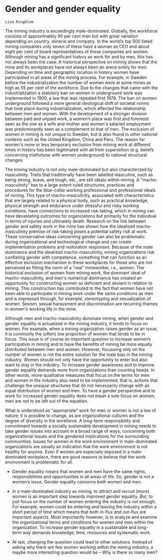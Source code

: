 # Gender and gender equality# 

```block
Lisa Ringblom
```

The mining industry is exceedingly male-dominated. Globally, the workforce consists of approximately 90 per cent men but with great variation depending on country, mineral and company. In the world's top 500 listed mining companies only seven of these have a woman as CEO and about eight per cent of board representatives of these companies are women. Although mining has a significant history as work for and by men, this has not always been the case. A historical perspective on mining shows that the mine and its workplaces have not always been an arena solely for men. Depending on time and geographic location in history women have participated in all areas of the mining process. For example, in Sweden before the industrialization the number of women were at some mines as high as 55 per cent of the workforce. Due to the changes that came with the industrialization a statutory ban on women in underground work was implemented in 1900, a law that was repealed first 1978. The ban on women underground followed a more general ideological shift of societal norms that took place during industrialization, which affected the relationship between men and women. With the development of a stronger division between paid and unpaid work, a women's place was first and foremost seen as the one as a wife and mother and women\'s salaried employment was predominantly seen as a complement to that of men. The exclusion of women in mining is not unique to Sweden, but is also found in other national contexts such as the United Kingdom, China and Peru. The reason for women\'s more or less temporary exclusion from mining work at different times in history has been legitimated with all from superstition (e.g. beliefs concerning misfortune with women underground) to national structural changes.

The mining industry is not only male-dominated but also characterized by masculinity. Traits that traditionally have been labelled masculine, such as being strong, brave, and tough, etc., are still ideals within mining. A "macho-masculinity" has to a large extent ruled structures, practices and procedures for the blue-collar working professional and professional ideals of mining. This type of macho-masculinity, associated with characteristics that are largely related to a physical body, such as practical knowledge, physical strength and endurance under stressful and risky working conditions, have connections to increased risk-taking, which in mining can have devastating outcomes for organizations but primarily for the individual in terms of injuries and ultimately death. Research on the link between gender and safety work in the mine has shown how the idealized macho-masculinity premise of risk-taking poses a potential safety risk at work. These conservative ideas concerning gender can also be problematic during organizational and technological change and can create implementation problems and restoration responses. Because of the male dominance and the idealized macho-masculinity, mining organizations risk conflating gender with competence, something that can function as an effective exclusion mechanism in these workplaces for those who are not perceived as fitting the norm of a "real" mineworker, i.e., women. The historical exclusion of women from mining work, the dominant ideal of macho-masculinity, and men\'s numerical dominance has created an opportunity for constructing women as deficient and deviant in relation to mining. This construction has contributed to the fact that women have not been able to participate in mining work under the same conditions as men and is expressed through, for example, stereotyping and sexualization of women. Sexism, sexual harassment and discrimination are recurring themes in women\'s working life in the mine.

Although men and macho-masculinity dominate mining, when gender and gender equality is actualized in the mining industry, it tends to focus on women. For example, when a mining organization raises gender as an issue, it is commonly the (often) low proportion of women that tends to be in focus. This issue is of course an important question to increase women's participation in mining and to have the benefits of mining be more equally distributed between men and women. However, focussing only on the number of women is not the entire solution for the male bias in the mining industry. Women should not only have the opportunity to enter but also want to stay in the industry. To increase gender awareness and to improve gender equality demands more from organizations than counting heads. In other words, more-qualitative measures that focus on the terms for men and women in the industry also need to be implemented, that is, actions that challenge the unequal structures that do not necessarily change with an equal distribution of women and men. To have a gender perspective and to work for increased gender equality does not mean a sole focus on women; men are not to be left out of the equation.

What is understood as "appropriate" work for men or women is not a law of nature; it is possible to change, as are organizational cultures and the degree of diversity in the workforce. A long-term responsibility and commitment towards a socially sustainable development in mining needs to take gender issues into account in a broad range of ways, concerning both organizational issues and the gendered implications for the surrounding communities. Issues for women in the work environment in male-dominated organizations are usually an indication that the work environment is not healthy for anyone. Even if women are especially exposed in a male-dominated workplace, there are good reasons to believe that the work environment is problematic for all.

-   Gender equality means that women and men have the same rights, responsibilities and opportunities in all areas of life. So, gender is not a women's issue. Gender equality concerns *both* women and men.

-   In a male-dominated industry as mining, to attract and recruit (more) women is an important step towards improved gender equality. *But*, to just focus on the number of women entering the industry is not enough. For example, women could be entering *and* leaving the industry within a short period of time which means that both in-flux and out-flux are important aspects. Most importantly however, is to analyze and examine the organizational terms and conditions for women *and* men within the organization. To increase gender equality in a sustainable and long- term way demands knowledge, time, resources and systematic work.

-   At last, changing the question could lead to other solutions. Instead of asking why there are few women working within the mining industry, a maybe more interesting question would be -- Why is there so many men?

